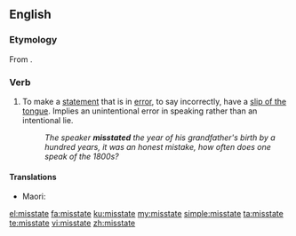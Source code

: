 ==English==

===Etymology===
From {{prefix|mis|state|lang=en}}.

===Verb===
{{en-verb|misstates|misstating|misstated|misstated}}

# To make a [[statement]] that is in [[error]], to say incorrectly, have a [[slip of the tongue]]. Implies an unintentional error in speaking rather than an intentional lie.
#: ''The speaker '''misstated''' the year of his grandfather's birth by a hundred years, it was an honest mistake, how often does one speak of the 1800s?''

====Translations====
{{trans-top|to make a statement that is wrong}}
* Maori: {{t|mi|aweke}}
{{trans-mid}}
{{trans-bottom}}

[[el:misstate]]
[[fa:misstate]]
[[ku:misstate]]
[[my:misstate]]
[[simple:misstate]]
[[ta:misstate]]
[[te:misstate]]
[[vi:misstate]]
[[zh:misstate]]
